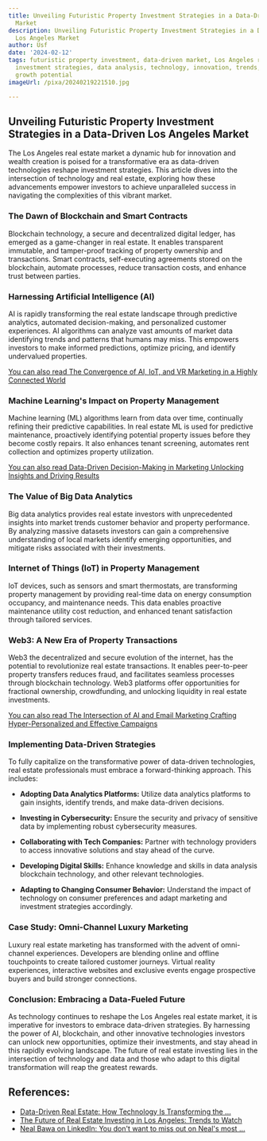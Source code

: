 ```yaml
---
title: Unveiling Futuristic Property Investment Strategies in a Data-Driven Los Angeles
  Market
description: Unveiling Futuristic Property Investment Strategies in a Data-Driven
  Los Angeles Market
author: Usf
date: '2024-02-12'
tags: futuristic property investment, data-driven market, Los Angeles real estate,
  investment strategies, data analysis, technology, innovation, trends, opportunities,
  growth potential
imageUrl: /pixa/20240219221510.jpg

---
```

## Unveiling Futuristic Property Investment Strategies in a Data-Driven Los  Angeles Market

The Los Angeles real estate  market a  dynamic hub for innovation and wealth creation is poised  for a transformative era as  data-driven technologies reshape investment strategies.  This article dives into the intersection of technology and real estate, exploring how these advancements empower  investors to achieve unparalleled success in navigating the complexities of  this vibrant  market.

### The Dawn of Blockchain and Smart Contracts

Blockchain technology, a secure and  decentralized digital  ledger, has emerged as a game-changer in real estate. It enables transparent immutable, and tamper-proof tracking of property ownership  and  transactions. Smart contracts, self-executing  agreements stored on the blockchain, automate processes, reduce  transaction costs, and enhance trust between parties.

### Harnessing  Artificial Intelligence (AI)

AI is rapidly transforming the real estate landscape through predictive analytics, automated decision-making, and personalized customer experiences. AI algorithms can analyze vast amounts of market data identifying trends and patterns that humans  may miss. This empowers investors to make informed predictions,  optimize pricing, and identify undervalued properties.

[You can  also read The Convergence of AI, IoT, and VR Marketing  in  a Highly Connected World](The%20Convergence%20of%20AI%2C%20IoT%2C%20and%20VR%20Marketing%20in%20a%20Highly%20Connected%20World)


### Machine Learning's  Impact on Property  Management

Machine learning (ML) algorithms learn from data  over time, continually refining their predictive  capabilities. In real estate ML is used for  predictive maintenance, proactively  identifying potential property  issues before they become costly repairs. It also enhances tenant screening, automates rent collection and optimizes property  utilization.

[You can also  read Data-Driven Decision-Making in Marketing Unlocking Insights  and Driving Results](Data-Driven%20Decision-Making%20in%20Marketing%20Unlocking%20Insights%20and%20Driving%20Results)


###  The Value of Big Data Analytics

Big data analytics provides  real estate investors  with unprecedented insights into market trends customer behavior and property performance. By analyzing massive datasets investors can gain a comprehensive understanding of local markets identify emerging  opportunities, and mitigate risks associated with their investments.

###  Internet of Things (IoT) in Property Management

IoT devices, such as  sensors and smart thermostats, are transforming property management by  providing real-time data  on energy consumption occupancy, and maintenance needs. This data enables proactive maintenance utility cost reduction, and enhanced tenant satisfaction through tailored services.

### Web3: A New Era of Property Transactions

Web3  the decentralized and secure evolution of the  internet, has the potential to revolutionize real estate transactions. It enables  peer-to-peer property  transfers reduces fraud, and facilitates seamless processes through blockchain technology. Web3  platforms offer opportunities for fractional  ownership, crowdfunding, and unlocking liquidity  in real estate investments.

[You can also read The Intersection of AI and Email Marketing Crafting Hyper-Personalized and Effective Campaigns](The%20Intersection%20of%20AI%20and%20Email%20Marketing%20Crafting%20Hyper-Personalized%20and%20Effective%20Campaigns)


### Implementing Data-Driven  Strategies

To fully capitalize on the transformative power of data-driven technologies, real estate professionals must embrace a forward-thinking approach. This includes:

- **Adopting Data Analytics Platforms:** Utilize data analytics platforms  to gain insights, identify trends, and make data-driven decisions.

-  **Investing in Cybersecurity:** Ensure the security and privacy  of sensitive data by implementing robust cybersecurity measures.

- **Collaborating with Tech Companies:** Partner with technology providers to access innovative solutions  and  stay ahead of  the curve.

- **Developing Digital Skills:** Enhance knowledge and skills in  data analysis  blockchain technology,  and other relevant  technologies.

-  **Adapting to Changing Consumer Behavior:** Understand the impact of technology on consumer preferences and adapt marketing and investment strategies accordingly.

### Case Study: Omni-Channel Luxury Marketing

Luxury real estate marketing has transformed with the advent of omni-channel experiences. Developers are blending online and offline touchpoints to create tailored customer journeys. Virtual reality experiences, interactive  websites and exclusive events engage prospective buyers and build stronger connections.

### Conclusion: Embracing a Data-Fueled Future

As technology continues to reshape the Los Angeles real  estate market, it is imperative  for investors to embrace data-driven strategies. By harnessing the power of  AI, blockchain, and other innovative technologies investors can unlock new opportunities, optimize their investments, and stay ahead in this rapidly evolving landscape. The future of real estate investing lies in the intersection of technology  and data and those who adapt to this digital transformation will reap the greatest rewards.

## References:
- [Data-Driven Real Estate: How Technology Is Transforming the ...](https://www.linkedin.com/pulse/data-driven-real-estate-how-technology-transforming-2023-de-weaver)
- [The Future of Real Estate Investing in Los Angeles: Trends to Watch](https://glareia.com/the-future-of-real-estate-investing-in-los-angeles-trends-to-watch/)
- [Neal Bawa on LinkedIn: You don't want to miss out on Neal's most ...](https://www.linkedin.com/posts/neal-bawa_you-dont-want-to-miss-out-on-neals-most-activity-7096943142419009536-wCIZ)

